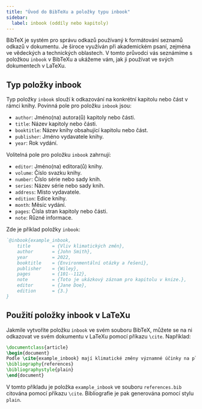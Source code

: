 ```yaml
---
title: "Úvod do BibTeXu a položky typu inbook"
sidebar:
  label: inbook (oddíly nebo kapitoly)
---
```



BibTeX je systém pro správu odkazů používaný k formátování seznamů odkazů v dokumentu. Je široce využíván při akademickém psaní, zejména ve vědeckých a technických oblastech. V tomto průvodci vás seznámíme s položkou `inbook` v BibTeXu a ukážeme vám, jak ji používat ve svých dokumentech v LaTeXu.

<CiteDrive/>

## Typ položky inbook

Typ položky `inbook` slouží k odkazování na konkrétní kapitolu nebo část v rámci knihy. Povinná pole pro položku `inbook` jsou:

-   `author`: Jméno(na) autora(ů) kapitoly nebo části.
-   `title`: Název kapitoly nebo části.
-   `booktitle`: Název knihy obsahující kapitolu nebo část.
-   `publisher`: Jméno vydavatele knihy.
-   `year`: Rok vydání.

Volitelná pole pro položku `inbook` zahrnují:

-   `editor`: Jméno(na) editora(ů) knihy.
-   `volume`: Číslo svazku knihy.
-   `number`: Číslo série nebo sady knih.
-   `series`: Název série nebo sady knih.
-   `address`: Místo vydavatele.
-   `edition`: Edice knihy.
-   `month`: Měsíc vydání.
-   `pages`: Čísla stran kapitoly nebo části.
-   `note`: Různé informace.

Zde je příklad položky `inbook`:

```bibtex
`@inbook{example_inbook,
	title        = {Vliv klimatických změn},
	author       = {John Smith},
	year         = 2022,
	booktitle    = {Environmentální otázky a řešení},
	publisher    = {Wiley},
	pages        = {101--112},
	note         = {Toto je ukázkový záznam pro kapitolu v knize.},
	editor       = {Jane Doe},
	edition      = {3.}
}
```

## Použití položky inbook v LaTeXu

Jakmile vytvoříte položku `inbook` ve svém souboru BibTeX, můžete se na ni odkazovat ve svém dokumentu v LaTeXu pomocí příkazu `\cite`. Například:

```latex
\documentclass{article}  
\begin{document}  
Podle \cite{example_inbook} mají klimatické změny významné účinky na planetu.  
\bibliography{references}
\bibliographystyle{plain} 
\end{document}
```

V tomto příkladu je položka `example_inbook` ve souboru `references.bib` citována pomocí příkazu `\cite`. Bibliografie je pak generována pomocí stylu `plain`.
